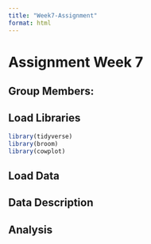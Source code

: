 ```yaml
---
title: "Week7-Assignment"
format: html
---
```


# Assignment Week 7

## Group Members:

## Load Libraries

```r
library(tidyverse)
library(broom)
library(cowplot)
```

## Load Data

## Data Description

## Analysis
